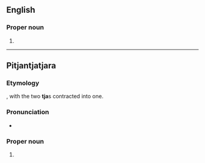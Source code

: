 ==English==

===Proper noun===
{{en-proper noun}}

# {{alternative form of|en|Pitjantjatjara}}

----

==Pitjantjatjara==

===Etymology===
{{compound|pjt|pitjantja|tjara}}, with the two '''tja'''s contracted into one.

===Pronunciation===
* {{IPA|pjt|/ˈpɪcaɲcaɾa/}}

===Proper noun===
{{head|pjt|proper noun}}

# {{alternative form of|pjt|Pitjantjatjara}}